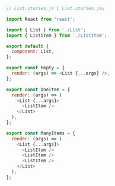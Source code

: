 ```js
// List.stories.js | List.stories.jsx

import React from 'react';

import { List } from './List';
import { ListItem } from './ListItem';

export default {
  component: List,
};

export const Empty = {
  render: (args) => <List {...args} />,
};

export const OneItem = {
  render: (args) => (
    <List {...args}>
      <ListItem />
    </List>
  ),
};

export const ManyItems = {
  render: (args) => (
    <List {...args}>
      <ListItem />
      <ListItem />
      <ListItem />
    </List>
  ),
};
```
